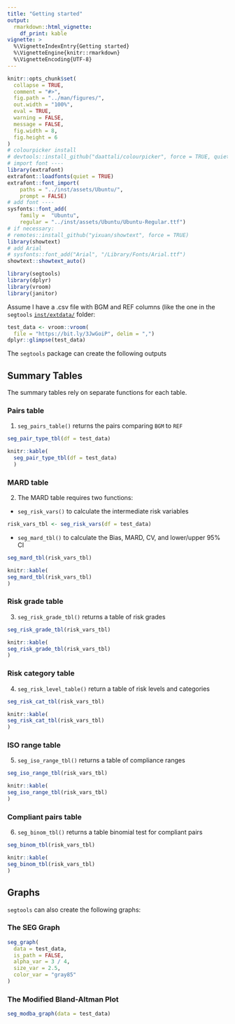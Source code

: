 ```yaml
---
title: "Getting started"
output: 
  rmarkdown::html_vignette:
    df_print: kable
vignette: >
  %\VignetteIndexEntry{Getting started}
  %\VignetteEngine{knitr::rmarkdown}
  %\VignetteEncoding{UTF-8}
---
```



```r
knitr::opts_chunk$set(
  collapse = TRUE,
  comment = "#>",
  fig.path = "../man/figures/",
  out.width = "100%",
  eval = TRUE,
  warning = FALSE,
  message = FALSE,
  fig.width = 8,
  fig.height = 6
)
# colourpicker install
# devtools::install_github("daattali/colourpicker", force = TRUE, quiet = TRUE)
# import font ----
library(extrafont)
extrafont::loadfonts(quiet = TRUE)
extrafont::font_import(
    paths = "../inst/assets/Ubuntu/",
    prompt = FALSE)
# add font ----
sysfonts::font_add(
    family =  "Ubuntu", 
    regular = "../inst/assets/Ubuntu/Ubuntu-Regular.ttf")
# if necessary: 
# remotes::install_github("yixuan/showtext", force = TRUE)
library(showtext)
# add Arial
# sysfonts::font_add("Arial", "/Library/Fonts/Arial.ttf")
showtext::showtext_auto()
```

```r
library(segtools)
library(dplyr)
library(vroom)
library(janitor)
```

Assume I have a .csv file with BGM and REF columns (like the one in the `segtools` [`inst/extdata/`](https://github.com/mjfrigaard/segtools/tree/main/inst/extdata) folder:

```r
test_data <- vroom::vroom(
  file = "https://bit.ly/3JwGoiP", delim = ",")
dplyr::glimpse(test_data)
```

The `segtools` package can create the following outputs

## Summary Tables 

The summary tables rely on separate functions for each table. 

### Pairs table

1. `seg_pairs_table()` returns the pairs comparing `BGM` to `REF`

```r
seg_pair_type_tbl(df = test_data)
```

```r
knitr::kable(
  seg_pair_type_tbl(df = test_data)
  )
```

### MARD table

2. The MARD table requires two functions: 

  - `seg_risk_vars()` to calculate the intermediate risk variables  
    
```r
risk_vars_tbl <- seg_risk_vars(df = test_data)
```
  
  - `seg_mard_tbl()` to calculate the Bias, MARD, CV, and lower/upper 95% CI 
    
```r
seg_mard_tbl(risk_vars_tbl)
```

```r
knitr::kable(
seg_mard_tbl(risk_vars_tbl)
)
```

### Risk grade table    

3. `seg_risk_grade_tbl()` returns a table of risk grades 

```r
seg_risk_grade_tbl(risk_vars_tbl)
```

```r
knitr::kable(
seg_risk_grade_tbl(risk_vars_tbl)
)
```

### Risk category table

4. `seg_risk_level_table()` return a table of risk levels and categories

```r
seg_risk_cat_tbl(risk_vars_tbl)
```

```r
knitr::kable(
seg_risk_cat_tbl(risk_vars_tbl)
)
```


### ISO range table

5. `seg_iso_range_tbl()` returns a table of compliance ranges 

```r
seg_iso_range_tbl(risk_vars_tbl)
```

```r
knitr::kable(
seg_iso_range_tbl(risk_vars_tbl)
)
```

### Compliant pairs table

6. `seg_binom_tbl()` returns a table binomial test for compliant pairs

```r
seg_binom_tbl(risk_vars_tbl)
```

```r
knitr::kable(
seg_binom_tbl(risk_vars_tbl)
)
```

## Graphs 

`segtools` can also create the following graphs:

### The SEG Graph

```r
seg_graph(
  data = test_data,
  is_path = FALSE,
  alpha_var = 3 / 4,
  size_var = 2.5,
  color_var = "gray85"
)
```

### The Modified Bland-Altman Plot

```r
seg_modba_graph(data = test_data)
```
